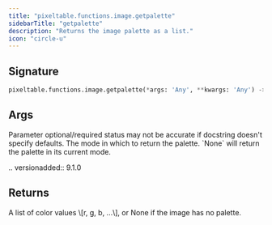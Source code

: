 ```yaml
---
title: "pixeltable.functions.image.getpalette"
sidebarTitle: "getpalette"
description: "Returns the image palette as a list."
icon: "circle-u"
---
```

## Signature

```python
pixeltable.functions.image.getpalette(*args: 'Any', **kwargs: 'Any') -> "'exprs.FunctionCall'"
```

## Args

<Note>
Parameter optional/required status may not be accurate if docstring doesn't specify defaults.
</Note>

<ParamField path="rawmode" type="string" required>
  The mode in which to return the palette. `None` will return the palette in its current mode.

.. versionadded:: 9.1.0


</ParamField>

## Returns

<ResponseField name="return" type="any" required>
  A list of color values \[r, g, b, ...\], or None if the image has no palette.


</ResponseField>

